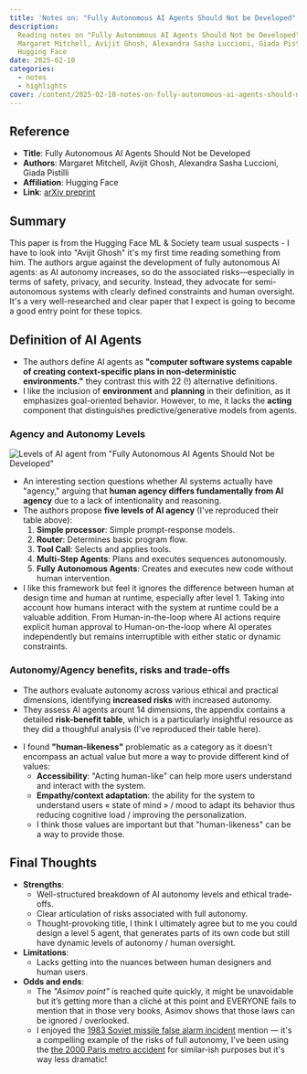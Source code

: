 ```yaml
---
title: 'Notes on: "Fully Autonomous AI Agents Should Not be Developed"'
description:
  Reading notes on "Fully Autonomous AI Agents Should Not be Developed" by
  Margaret Mitchell, Avijit Ghosh, Alexandra Sasha Luccioni, Giada Pistilli from
  Hugging Face
date: 2025-02-10
categories:
  - notes
  - highlights
cover: /content/2025-02-10-notes-on-fully-autonomous-ai-agents-should-not-be-developed/fully-autonomous-ai-agents-should-not-be-developed.png
---
```


## Reference

- **Title**: Fully Autonomous AI Agents Should Not be Developed
- **Authors**: Margaret Mitchell, Avijit Ghosh, Alexandra Sasha Luccioni, Giada
  Pistilli
- **Affiliation**: Hugging Face
- **Link**: [arXiv preprint](http://arxiv.org/abs/2502.02649v2)

## Summary

This paper is from the Hugging Face ML & Society team usual suspects - I have to
look into "Avijit Ghosh" it's my first time reading something from him. The
authors argue against the development of fully autonomous AI agents: as AI
autonomy increases, so do the associated risks—especially in terms of safety,
privacy, and security. Instead, they advocate for semi-autonomous systems with
clearly defined constraints and human oversight. It's a very well-researched and
clear paper that I expect is going to become a good entry point for these
topics.

## Definition of AI Agents

- The authors define AI agents as **"computer software systems capable of
  creating context-specific plans in non-deterministic environments."** they
  contrast this with 22 (!) alternative definitions.
- I like the inclusion of **environment** and **planning** in their definition,
  as it emphasizes goal-oriented behavior. However, to me, it lacks the
  **acting** component that distinguishes predictive/generative models from
  agents.

### Agency and Autonomy Levels

![Levels of AI agent from "Fully Autonomous AI Agents Should Not be Developed"](/content/2025-02-10-notes-on-fully-autonomous-ai-agents-should-not-be-developed/fully-autonomous-ai-agents-should-not-be-developed-levels-of-ai-agents.png)

- An interesting section questions whether AI systems actually have "agency,"
  arguing that **human agency differs fundamentally from AI agency** due to a
  lack of intentionality and reasoning.
- The authors propose **five levels of AI agency** (I've reproduced their table
  above):
  1. **Simple processor**: Simple prompt-response models.
  2. **Router**: Determines basic program flow.
  3. **Tool Call**: Selects and applies tools.
  4. **Multi-Step Agents**: Plans and executes sequences autonomously.
  5. **Fully Autonomous Agents**: Creates and executes new code without human
     intervention.
- I like this framework but feel it ignores the difference between human at
  design time and human at runtime, especially after level 1. Taking into
  account how humans interact with the system at runtime could be a valuable
  addition. From Human-in-the-loop where AI actions require explicit human
  approval to Human-on-the-loop where AI operates independently but remains
  interruptible with either static or dynamic constraints.

### Autonomy/Agency benefits, risks and trade-offs

- The authors evaluate autonomy across various ethical and practical dimensions,
  identifying **increased risks** with increased autonomy.
- They assess AI agents arount 14 dimensions, the appendix contains a detailed
  **risk-benefit table**, which is a particularly insightful resource as they
  did a thoughful analysis (I've reproduced their table here).

<NextImage
  src="/content/2025-02-10-notes-on-fully-autonomous-ai-agents-should-not-be-developed/fully-autonomous-ai-agents-should-not-be-developed-levels-of-ai-agents-value-risk-assessment.png"
  title='Value-Risk Assessment Across Agent Autonomy Levels from "Fully Autonomous AI Agents Should Not be Developed"'
  width={792}
  height={888}
/>

- I found **"human-likeness"** problematic as a category as it doesn't encompass
  an actual value but more a way to provide different kind of values:
  - **Accessibility**: "Acting human-like" can help more users understand and
    interact with the system.
  - **Empathy/context adaptation**: the ability for the system to understand
    users « state of mind » / mood to adapt its behavior thus reducing cognitive
    load / improving the personalization.
  - I think those values are important but that "human-likeness" can be a way to
    provide those.

## Final Thoughts

- **Strengths**:
  - Well-structured breakdown of AI autonomy levels and ethical trade-offs.
  - Clear articulation of risks associated with full autonomy.
  - Thought-provoking title, I think I ultimately agree but to me you could
    design a level 5 agent, that generates parts of its own code but still have
    dynamic levels of autonomy / human oversight.
- **Limitations**:
  - Lacks getting into the nuances between human designers and human users.
- **Odds and ends**:
  - The _"Asimov point"_ is reached quite quickly, it might be unavoidable but
    it’s getting more than a cliché at this point and EVERYONE fails to mention
    that in those very books, Asimov shows that those laws can be ignored /
    overlooked.
  - I enjoyed the
    [1983 Soviet missile false alarm incident](https://en.wikipedia.org/wiki/1983_Soviet_nuclear_false_alarm_incident)
    mention — it's a compelling example of the risks of full autonomy, I've been
    using the
    [the 2000 Paris metro accident](https://fr.wikipedia.org/wiki/Accident_de_métro_du_30_août_2000_à_Paris)
    for similar-ish purposes but it's way less dramatic!
